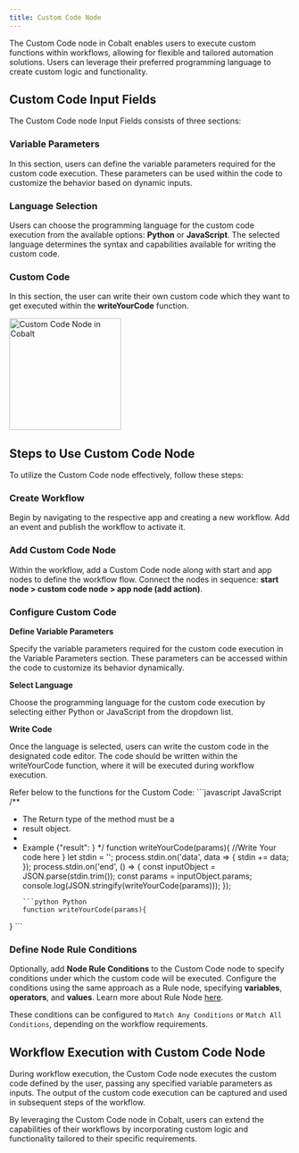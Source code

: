 ```yaml
---
title: Custom Code Node
---
```

The Custom Code node in Cobalt enables users to execute custom functions within workflows, allowing for flexible and tailored automation solutions. Users can leverage their preferred programming language to create custom logic and functionality.

## Custom Code Input Fields
The Custom Code node Input Fields consists of three sections:

### Variable Parameters
In this section, users can define the variable parameters required for the custom code execution. These parameters can be used within the code to customize the behavior based on dynamic inputs.

### Language Selection
Users can choose the programming language for the custom code execution from the available options: **Python** or **JavaScript**. The selected language determines the syntax and capabilities available for writing the custom code.

### Custom Code
In this section, the user can write their own custom code which they want to get executed within the **writeYourCode** function.

<img height="200" src="/images/Guides/Workflow/custom-node.png" alt="Custom Code Node in Cobalt"/>

## Steps to Use Custom Code Node
To utilize the Custom Code node effectively, follow these steps:

### Create Workflow
Begin by navigating to the respective app and creating a new workflow. Add an event and publish the workflow to activate it.

### Add Custom Code Node
Within the workflow, add a Custom Code node along with start and app nodes to define the workflow flow. Connect the nodes in sequence: **start node > custom code node > app node (add action)**.

### Configure Custom Code
**Define Variable Parameters**

Specify the variable parameters required for the custom code execution in the Variable Parameters section. These parameters can be accessed within the code to customize its behavior dynamically.

**Select Language**

Choose the programming language for the custom code execution by selecting either Python or JavaScript from the dropdown list.

**Write Code**

Once the language is selected, users can write the custom code in the designated code editor. The code should be written within the writeYourCode function, where it will be executed during workflow execution.

Refer below to the functions for the Custom Code:
<CodeGroup>
    ```javascript JavaScript
    /**
* The Return type of the method must be a 
* result object.
* 
* Example {"result": <anything>}
*/
function writeYourCode(params){
//Write Your code here
}
let stdin = '';
    process.stdin.on('data', data => {
    stdin += data;
});
process.stdin.on('end', () => {
    const inputObject = JSON.parse(stdin.trim());
    const params = inputObject.params;
    console.log(JSON.stringify(writeYourCode(params)));
});
    ```
    ```python Python
   function writeYourCode(params){
}
    ```
</CodeGroup>

### Define Node Rule Conditions
Optionally, add **Node Rule Conditions** to the Custom Code node to specify conditions under which the custom code will be executed. Configure the conditions using the same approach as a Rule node, specifying **variables**, **operators**, and **values**.
<Tip>
Learn more about Rule Node [here](https://docs.gocobalt.io/guides/workflow/rule).
</Tip>

These conditions can be configured to `Match Any Conditions` or `Match All Conditions`, depending on the workflow requirements.

## Workflow Execution with Custom Code Node
During workflow execution, the Custom Code node executes the custom code defined by the user, passing any specified variable parameters as inputs. The output of the custom code execution can be captured and used in subsequent steps of the workflow.

By leveraging the Custom Code node in Cobalt, users can extend the capabilities of their workflows by incorporating custom logic and functionality tailored to their specific requirements.